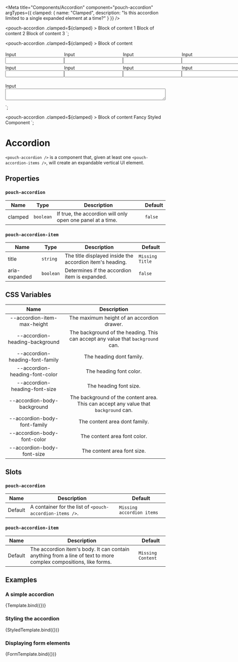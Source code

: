 
<Meta
  title="Components/Accordion"
  component="pouch-accordion"
  argTypes={{
    clamped: {
      name: "Clamped",
      description: "Is this accordion limited to a single expanded element at a time?"
    }
  }} />

  <pouch-accordion .clamped=${clamped} >
    <pouch-accordion-item title="Simple Item 1">
      Block of content 1
    </pouch-accordion-item>
    <pouch-accordion-item title="Simple Item 2">
      Block of content 2
    </pouch-accordion-item>
    <pouch-accordion-item title="Simple Item 3">
      Block of content 3
    </pouch-accordion-item>
  </pouch-accordion>
`;

  <style>
    .input-group__row {
      display: grid;
      grid-template-columns: 1fr 1fr 1fr 1fr;
    }
    .input-group__item {
      display: grid;
      align-items: end;
      grid-template-rows: 1fr 1fr;
    }
    .input-group__row--full {
      grid-template-columns: 1fr;
    }
  </style>
  <pouch-accordion .clamped=${clamped} >
    <pouch-accordion-item title="Simple Item">
      Block of content
    </pouch-accordion-item>
    <pouch-accordion-item title="Form Item" aria-expanded>
      <form>
        <div class="input-group__row">
          <div class="input-group__item">
            <label>Input</label>
            <input type="text" />
          </div>
          <div class="input-group__item">
            <label>Input</label>
            <input type="text" />
          </div>
          <div class="input-group__item">
            <label>Input</label>
            <input type="text" />
          </div>
          <div class="input-group__item">
            <label>Input</label>
            <input type="text" />
          </div>
        </div>
        <div class="input-group__row">
          <div class="input-group__item">
            <label>Input</label>
            <input type="text" />
          </div>
          <div class="input-group__item">
            <label>Input</label>
            <input type="text" />
          </div>
          <div class="input-group__item">
            <label>Input</label>
            <input type="text" />
          </div>
          <div class="input-group__item">
            <label>Input</label>
            <input type="text" />
          </div>
        </div>
        <div class="input-group__row input-group__row--full">
          <div class="input-group__item">
            <label>Input</label>
            <textarea></textarea>
          </div>
        </div>
      </form>
    </pouch-accordion-item>
  </pouch-accordion>
`;

  <style>
    .pretty {
      --accordion-heading-background-color: #D6B7ED;
      --accordion-heading-font-color: #905EEB;
      --accordion-body-background-color: #EDBAB7;
      --accordion-body-font-color: #EB5E78;
    }
    .pretty::part(title) {
      font-weight: bold;
    }
  </style>
  <pouch-accordion .clamped=${clamped} >
    <pouch-accordion-item title="Simple Item">
      Block of content
    </pouch-accordion-item>
    <pouch-accordion-item title="Styled Item" class="pretty">
      Fancy Styled Component
    </pouch-accordion-item>
  </pouch-accordion>
`;

# Accordion

`<pouch-accordion />` is a component that, given at least one `<pouch-accordion-items />`, will create an expandable vertical UI element.

## Properties

### `pouch-accordion`

| Name    | Type      | Description                                                | Default |
| ------- | --------- | ---------------------------------------------------------- | ------- |
| clamped | `boolean` | If true, the accordion will only open one panel at a time. | `false` |

### `pouch-accordion-item`

| Name            | Type       | Description                                              | Default         |
| --------------- | ---------  | -------------------------------------------------------  | --------------- |
| title           | `string`   | The title displayed inside the accordion item's heading. | `Missing Title` |
| aria-expanded   | `boolean`  | Determines if the accordion item is expanded.            | `false`         |

## CSS Variables

| Name                                 | Description                                                                          |
| :--:                                 | :--:                                                                                 |
| --accordion-item-max-height          | The maximum height of an accordion drawer.                                           |
| --accordion-heading-background       | The background of the heading. This can accept any value that `background` can.      |
| --accordion-heading-font-family      | The heading dont family.                                                             |
| --accordion-heading-font-color       | The heading font color.                                                              |
| --accordion-heading-font-size        | The heading font size.                                                               |
| --accordion-body-background          | The background of the content area. This can accept any value that `background` can. |
| --accordion-body-font-family         | The content area dont family.                                                        |
| --accordion-body-font-color          | The content area font color.                                                         |
| --accordion-body-font-size           | The content area font size.                                                          |

## Slots

### `pouch-accordion`

| Name    | Description                                              | Default                   |
| ------- | -------------------------------------------------------- | ------------------------- |
| Default | A container for the list of `<pouch-accordion-items />`. | `Missing accordion items` |

### `pouch-accordion-item`

| Name    | Description                                                                                                      | Default           |
| ------- | ---------------------------------------------------------------------------------------------------------------- | ----------------- |
| Default | The accordion item's body. It can contain anything from a line of text to more complex compositions, like forms. | `Missing Content` |

## Examples

### A simple accordion

<Canvas>
  <Story name="Default" args={{ clamped: false }}>
    {Template.bind({})}
  </Story>
</Canvas>

### Styling the accordion

<Canvas>
  <Story name="With styling" args={{ clamped: false }}>
    {StyledTemplate.bind({})}
  </Story>
</Canvas>

### Displaying form elements

<Canvas>
  <Story name="With a form" args={{ clamped: false }}>
    {FormTemplate.bind({})}
  </Story>
</Canvas>
